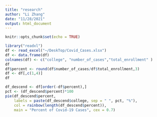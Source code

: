 ```yaml
---
title: "research"
author: "Li Zhang"
date: "11/28/2021"
output: html_document
---
```


```r
knitr::opts_chunk$set(echo = TRUE)
```

```r

library("readxl")
df <- read_excel("~/DeskTop/Covid_Cases.xlsx")
df <- data.frame(df)
colnames(df) <- c("college", "number_of_cases","total_enrollment" )
df
df$percent <- round(df$number_of_cases/df$total_enrollment,3)
df <- df[,c(1,4)]
df

df_descend <- df[order(-df$percent),]
pct <- (df_descend$percent)*100
pie(df_descend$percent, 
    labels = paste(df_descend$college, sep = " ", pct, "%"),
    col = rainbow(length(df_descend$percent)),
    main = "Percent of Covid-19 Cases", cex = 0.7)

```

